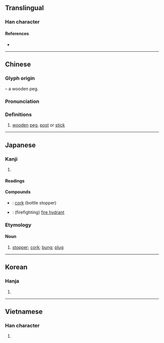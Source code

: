 {{character info}}
==Translingual==

===Han character===
{{Han char|rn=75|rad=木|as=06|sn=10|four=48914|canj=DOMG|ids=⿰木全}}

====References====
* {{Han ref|kx=0521.140|dkj=14689|dj=0910.080|hdz=21202.020|uh=6813|ud=26643|bh=AEEA|bd=44778}}

----

==Chinese==
{{zh-forms}}

===Glyph origin===
{{Han etym}}
{{Han compound|木|t1=wood|全|ls=psc|c1=s|c2=p}} – a wooden peg.

===Pronunciation===
{{zh-pron
|m=shuān
|c=saan1
|mn=ml:soan/qz,tw,xm:sng/zz:suiⁿ
|mn_note=soan - literary; sng/suiⁿ - vernacular
|mc=y
|oc=y
|ma=
|cat=n
}}

===Definitions===
{{zh-hanzi}}

# [[wooden]] [[peg]], [[post]] or [[stick]]

----

==Japanese==

===Kanji===
{{ja-kanji|grade=c|rs=木06}}

# {{rfdef|ja|sort=木06}}

====Readings====
{{ja-readings
|goon=せん
|kanon=せん
|kun=
}}

====Compounds====
* {{ja-r|コルク栓|コルク せん}}: [[cork]] (bottle stopper)
* {{ja-r|消火栓|しょうかせん}}: (firefighting) [[fire hydrant]]

===Etymology===
{{wikipedia|lang=ja}}
{{ja-kanjitab|せん|yomi=o}}

====Noun====
{{ja-noun|せん}}

# [[stopper]]; [[cork]]; [[bung]]; [[plug]]
#: {{ja-usex|'''栓'''抜き|'''せん'''ぬき|corkscrew; bottle opener}}

----

==Korean==

===Hanja===
{{ko-hanja|hangeul=전|eumhun=|rv=jeon|mr=chŏn|y=cen}}

# {{rfdef|ko|sort=木06}}

----

==Vietnamese==

===Han character===
{{vi-hantu|[[thoen]], [[thuyên]], [[xuyên]]|rs=木06}}

# {{rfdef|vi|sort=木06}}